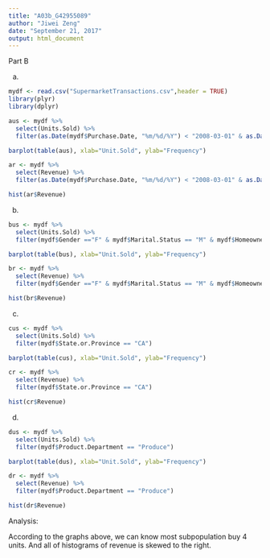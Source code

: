 ---
title: "A03b_G42955089"
author: "Jiwei Zeng"
date: "September 21, 2017"
output: html_document
---

Part B

a.

```{r}
mydf <- read.csv("SupermarketTransactions.csv",header = TRUE)
library(plyr)
library(dplyr)

aus <- mydf %>% 
  select(Units.Sold) %>% 
  filter(as.Date(mydf$Purchase.Date, "%m/%d/%Y") < "2008-03-01" & as.Date(mydf$Purchase.Date, "%m/%d/%Y") >"2007-12-31")

barplot(table(aus), xlab="Unit.Sold", ylab="Frequency")

ar <- mydf %>% 
  select(Revenue) %>% 
  filter(as.Date(mydf$Purchase.Date, "%m/%d/%Y") < "2008-03-01" & as.Date(mydf$Purchase.Date, "%m/%d/%Y") >"2007-12-31")

hist(ar$Revenue)
```


b.

```{r}

bus <- mydf %>% 
  select(Units.Sold) %>% 
  filter(mydf$Gender =="F" & mydf$Marital.Status == "M" & mydf$Homeowner == "Y")

barplot(table(bus), xlab="Unit.Sold", ylab="Frequency")

br <- mydf %>% 
  select(Revenue) %>% 
  filter(mydf$Gender =="F" & mydf$Marital.Status == "M" & mydf$Homeowner == "Y")

hist(br$Revenue)
```


c.

```{r}
cus <- mydf %>% 
  select(Units.Sold) %>% 
  filter(mydf$State.or.Province == "CA")

barplot(table(cus), xlab="Unit.Sold", ylab="Frequency")

cr <- mydf %>% 
  select(Revenue) %>% 
  filter(mydf$State.or.Province == "CA")

hist(cr$Revenue)
```

d.


```{r}
dus <- mydf %>% 
  select(Units.Sold) %>% 
  filter(mydf$Product.Department == "Produce")

barplot(table(dus), xlab="Unit.Sold", ylab="Frequency")

dr <- mydf %>% 
  select(Revenue) %>% 
  filter(mydf$Product.Department == "Produce")

hist(dr$Revenue)
```


Analysis:

According to the graphs above, we can know most subpopulation buy 4 units. And all of histograms of revenue is skewed to the right.